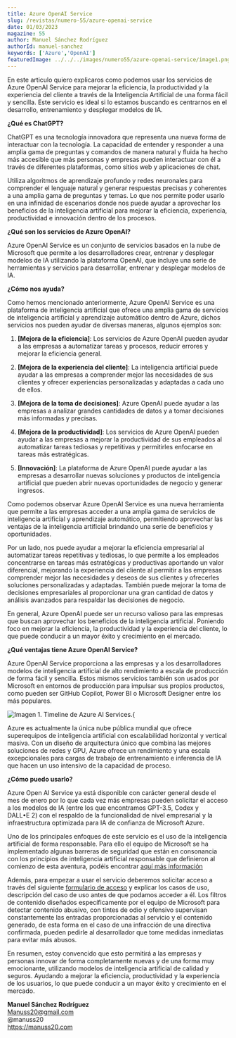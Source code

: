 ---
title: Azure OpenAI Service
slug: /revistas/numero-55/azure-openai-service
date: 01/03/2023
magazine: 55
author: Manuel Sánchez Rodríguez
authorId: manuel-sanchez
keywords: ['Azure','OpenAI']
featuredImage: ../../../images/numero55/azure-openai-service/image1.png
---

En este articulo quiero explicaros como podemos usar los servicios de
Azure OpenAI Service para mejorar la eficiencia, la productividad y la
experiencia del cliente a través de la Inteligencia Artificial de una
forma fácil y sencilla. Este servicio es ideal si lo estamos buscando es
centrarnos en el desarrollo, entrenamiento y desplegar modelos de IA.

**¿Qué es ChatGPT?**

ChatGPT es una tecnología innovadora que representa una nueva forma de
interactuar con la tecnología. La capacidad de entender y responder a
una amplia gama de preguntas y comandos de manera natural y fluida ha
hecho más accesible que más personas y empresas pueden interactuar con
él a través de diferentes plataformas, como sitios web y aplicaciones de
chat.

Utiliza algoritmos de aprendizaje profundo y redes neuronales para
comprender el lenguaje natural y generar respuestas precisas y
coherentes a una amplia gama de preguntas y temas. Lo que nos permite
poder usarlo en una infinidad de escenarios donde nos puede ayudar a
aprovechar los beneficios de la inteligencia artificial para mejorar la
eficiencia, experiencia, productividad e innovación dentro de los
procesos.

**¿Qué son los servicios de Azure OpenAI?**

Azure OpenAI Service es un conjunto de servicios basados en la nube de
Microsoft que permite a los desarrolladores crear, entrenar y desplegar
modelos de IA utilizando la plataforma OpenAI, que incluye una serie de
herramientas y servicios para desarrollar, entrenar y desplegar modelos
de IA.

**¿Cómo nos ayuda?**

Como hemos mencionado anteriormente, Azure OpenAI Service es una
plataforma de inteligencia artificial que ofrece una amplia gama de
servicios de inteligencia artificial y aprendizaje automático dentro de
Azure, dichos servicios nos pueden ayudar de diversas maneras, algunos
ejemplos son:

1.  **[Mejora de la eficiencia]**: Los servicios de Azure
    OpenAI pueden ayudar a las empresas a automatizar tareas y procesos,
    reducir errores y mejorar la eficiencia general.

2.  **[Mejora de la experiencia del cliente]**: La
    inteligencia artificial puede ayudar a las empresas a comprender
    mejor las necesidades de sus clientes y ofrecer experiencias
    personalizadas y adaptadas a cada uno de ellos.

3.  **[Mejora de la toma de decisiones]**: Azure OpenAI
    puede ayudar a las empresas a analizar grandes cantidades de datos y
    a tomar decisiones más informadas y precisas.

4.  **[Mejora de la productividad]**: Los servicios de Azure
    OpenAI pueden ayudar a las empresas a mejorar la productividad de
    sus empleados al automatizar tareas tediosas y repetitivas y
    permitirles enfocarse en tareas más estratégicas.

5.  **[Innovación]**: La plataforma de Azure OpenAI puede
    ayudar a las empresas a desarrollar nuevas soluciones y productos de
    inteligencia artificial que pueden abrir nuevas oportunidades de
    negocio y generar ingresos.

Como podemos observar Azure OpenAI Service es una nueva herramienta que
permite a las empresas acceder a una amplia gama de servicios de
inteligencia artificial y aprendizaje automático, permitiendo aprovechar
las ventajas de la inteligencia artificial brindando una serie de
beneficios y oportunidades.

Por un lado, nos puede ayudar a mejorar la eficiencia empresarial al
automatizar tareas repetitivas y tediosas, lo que permite a los
empleados concentrarse en tareas más estratégicas y productivas
aportando un valor diferencial, mejorando la experiencia del cliente al
permitir a las empresas comprender mejor las necesidades y deseos de sus
clientes y ofrecerles soluciones personalizadas y adaptadas. También
puede mejorar la toma de decisiones empresariales al proporcionar una
gran cantidad de datos y análisis avanzados para respaldar las
decisiones de negocio.

En general, Azure OpenAI puede ser un recurso valioso para las empresas
que buscan aprovechar los beneficios de la inteligencia artificial.
Poniendo foco en mejorar la eficiencia, la productividad y la
experiencia del cliente, lo que puede conducir a un mayor éxito y
crecimiento en el mercado.

**¿Qué ventajas tiene Azure OpenAI Service?**

Azure OpenAI Service proporciona a las empresas y a los desarrolladores
modelos de inteligencia artificial de alto rendimiento a escala de
producción de forma fácil y sencilla. Estos mismos servicios también son
usados por Microsoft en entornos de producción para impulsar sus propios
productos, como pueden ser GitHub Copilot, Power BI o Microsoft Designer
entre los más populares.

![Imagen 1. Timeline de Azure AI Services.](../../../images/numero55/azure-openai-service/image1.png){



Azure es actualmente la única nube pública mundial que ofrece
superequipos de inteligencia artificial con escalabilidad horizontal y
vertical masiva. Con un diseño de arquitectura único que combina las
mejores soluciones de redes y GPU, Azure ofrece un rendimiento y una
escala excepcionales para cargas de trabajo de entrenamiento e
inferencia de IA que hacen un uso intensivo de la capacidad de proceso. 

**¿Cómo puedo usarlo?**

Azure Open AI Service ya está disponible con carácter general desde el
mes de enero por lo que cada vez más empresas pueden solicitar el acceso
a los modelos de IA (entre los que encontramos GPT-3.5, Codex y
DALL•E 2) con el respaldo de la funcionalidad de nivel empresarial y la
infraestructura optimizada para IA de confianza de Microsoft Azure.

Uno de los principales enfoques de este servicio es el uso de la
inteligencia artificial de forma responsable. Para ello el equipo de
Microsoft se ha implementado algunas barreras de seguridad que están en
consonancia con los principios de inteligencia artificial responsable
que definieron al comienzo de esta aventura, podéis encontrar [aquí más
información](https://www.microsoft.com/en-us/ai/responsible-ai)

Además, para empezar a usar el servicio deberemos solicitar acceso a
través del siguiente [formulario de acceso](https://aka.ms/oai/access) y
explicar los casos de uso, descripción del caso de uso antes de que
podamos acceder a él. Los filtros de contenido diseñados específicamente
por el equipo de Microsoft para detectar contenido abusivo, con tintes
de odio y ofensivo supervisan constantemente las entradas proporcionadas
al servicio y el contenido generado, de esta forma en el caso de una
infracción de una directiva confirmada, pueden pedirle al desarrollador
que tome medidas inmediatas para evitar más abusos.

En resumen, estoy convencido que esto permitirá a las empresas y
personas innovar de forma completamente nuevas y de una forma muy
emocionante, utilizando modelos de inteligencia artificial de calidad y
seguros. Ayudando a mejorar la eficiencia, productividad y la
experiencia de los usuarios, lo que puede conducir a un mayor éxito y
crecimiento en el mercado.

**Manuel Sánchez Rodríguez** <br />
Manuss20@gmail.com <br />
@manuss20 <br />
https://manuss20.com